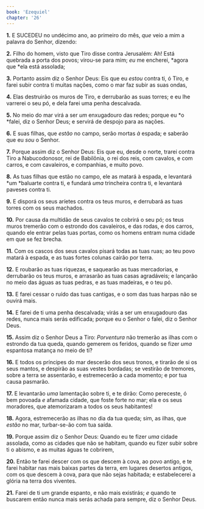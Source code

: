 ```yaml
---
book: 'Ezequiel'
chapter: '26'
---
```


**1.** E SUCEDEU no undécimo ano, ao primeiro do mês, *que* veio a mim a palavra do Senhor, dizendo:

**2.** Filho do homem, visto que Tiro disse contra Jerusalém: Ah! Está quebrada a porta dos povos; virou-se para mim; *eu* me encherei, *agora que *ela está assolada;

**3.** Portanto assim diz o Senhor Deus: Eis que eu *estou* contra ti, ó Tiro, e farei subir contra ti muitas nações, como o mar faz subir as suas ondas,

**4.** Elas destruirão os muros de Tiro, e derrubarão as suas torres; e eu lhe varrerei o seu pó, e dela farei uma penha descalvada.

**5.** No meio do mar virá a ser *um* enxugadouro das redes; porque eu *o *falei, diz o Senhor Deus; e servirá de despojo para as nações.

**6.** E suas filhas, que *estão* no campo, serão mortas *à* espada; e saberão que eu *sou* o Senhor.

**7.** Porque assim diz o Senhor Deus: Eis que eu, desde o norte, trarei contra Tiro a Nabucodonosor, rei de Babilônia, o rei dos reis, com cavalos, e com carros, e com cavaleiros, e companhias, e muito povo.

**8.** As tuas filhas que estão no campo, ele as matará à espada, e levantará *um *baluarte contra ti, e fundará *uma* trincheira contra ti, e levantará paveses contra ti.

**9.** E disporá os seus aríetes contra os teus muros, e derrubará as tuas torres com os seus machados.

**10.** Por causa da multidão de seus cavalos te cobrirá o seu pó; os teus muros tremerão com o estrondo dos cavaleiros, e das rodas, e dos carros, quando ele entrar pelas tuas portas, como os homens entram numa cidade em que se fez brecha.

**11.** Com os cascos dos seus cavalos pisará todas as tuas ruas; ao teu povo matará à espada, e as tuas fortes colunas cairão por terra.

**12.** E roubarão as tuas riquezas, e saquearão as tuas mercadorias, e derrubarão os teus muros, e arrasarão as tuas casas agradáveis; e lançarão no meio das águas as tuas pedras, e as tuas madeiras, e o teu pó.

**13.** E farei cessar o ruído das tuas cantigas, e o som das tuas harpas não se ouvirá mais.

**14.** E farei de ti uma penha descalvada; virás a ser um enxugadouro das redes, nunca mais serás edificada; porque eu o Senhor o falei, diz o Senhor Deus.

**15.** Assim diz o Senhor Deus a Tiro: *Porventura* não tremerão as ilhas com o estrondo da tua queda, quando gemerem os feridos, quando se fizer *uma* espantosa matança no meio de ti?

**16.** E todos os príncipes do mar descerão dos seus tronos, e tirarão de si os seus mantos, e despirão as suas vestes bordadas; se vestirão de tremores, sobre a terra se assentarão, e estremecerão a cada momento; e por tua causa pasmarão.

**17.** E levantarão *uma* lamentação sobre ti, e te dirão: Como pereceste, ó bem povoada *e* afamada cidade, que foste forte no mar; ela e os seus moradores, que atemorizaram a todos os seus habitantes!

**18.** Agora, estremecerão as ilhas no dia da tua queda; sim, as ilhas, que *estão* no mar, turbar-se-ão com tua saída.

**19.** Porque assim diz o Senhor Deus: Quando eu te fizer *uma* cidade assolada, como as cidades que não se habitam, quando eu fizer subir sobre ti o abismo, e as muitas águas te cobrirem,

**20.** Então te farei descer com os que descem à cova, ao povo antigo, e te farei habitar nas mais baixas partes da terra, em lugares desertos antigos, com os que descem à cova, para que não sejas habitada; e estabelecerei a glória na terra dos viventes.

**21.** Farei de ti um grande espanto, e não mais existirás; *e* quando te buscarem então nunca mais serás achada para sempre, diz o Senhor Deus.